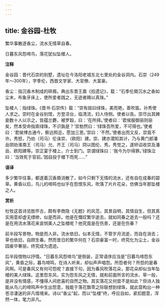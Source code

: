 ```yaml
---
---
---
```

title: 金谷园-杜牧
---

繁华事散逐香尘，流水无情草自春。

日暮东风怨啼鸟，落花犹似坠楼人。

**注释**

金谷园：晋代石崇的别墅，遗址在今洛阳老城东北七里处的金谷洞内。石崇（249年～300年），字季伦，西晋文学家、大官僚、大富豪。

香尘：指沉香木制成的碎屑。典出东晋王嘉《拾遗记》，载：“石季伦屑沉水之香如尘末，布象牙床上，使所爱者践之，无迹者赐以真珠。”

坠楼人：指绿珠。《晋书·石崇传》载：“崇有妓曰绿珠，美而艳，善吹笛。孙秀使人求之。崇时在金谷别馆，方登凉台，临清流，妇人侍侧。使者以告。崇尽出其婢妾数十人以示之，皆蕴兰麝，被罗縠，曰：‘在所择。’使者曰：‘君侯服御丽则丽矣，然本受命指索绿珠，不识孰是？’崇勃然曰：‘绿珠吾所爱，不可得也。’使者曰：‘君侯博古通今，察远照迩，愿加三思。’崇曰：‘不然。’使者出而又反，崇竟不许。秀怒，乃劝（司马）伦诛崇、（欧阳）建。崇、建亦潜知其计，乃与黄门郎潘岳阴劝淮南王（司马）允、齐王（司马）冏以图伦、秀。秀觉之，遂矫诏收崇及潘岳、欧阳建等。崇正宴于楼上，介士到门。崇谓绿珠曰：‘我今为尔得罪。’绿珠泣曰：‘当效死于官前。’因自投于楼下而死……”

**语译**

多少繁华往事，都遂着沉香屑消散了，如今只剩下无情的流水，还有自在成春的碧草。黄昏以后，鸟儿的啼鸣也似乎在怨恨东风，吹落了片片花朵，仿佛当年那坠楼之人。

**赏析**

杜牧这首诗览胜怀古，颇有李商隐《无题》的风范，其景自明，其情自生，但其真实用意却虚无缥缈，似是而非。他是在慨叹繁华逝去，就如同春之逝去一般吗？还是在用流水落花来哀悯美人之坠楼呢？他究竟是在伤景，还是在伤春？

前半段写景物，物是而人非。流水依旧，似本无情，不管岁月流逝，而自在淌去；草也依旧，自顾生春。然而昔日的繁华何在？石崇豪富一时，终究化为尘土，金谷园豪华奢丽，终究成为遗迹。

后半段借物以抒情。“日暮东风怨啼鸟”是倒装，正常语序应当是“日暮鸟啼怨东风”，黄昏之际，暮鸟啼鸣，在诗人听来，却似声声唱怨。所怨者何？所怨的是春风啊。可是春风又有何可怨呢？直接下句，因为春风吹落花朵，那花朵却似当年坠楼的美人绿珠。这里怨东风，实为怨东风之无情，就和前面所言的流水、草一般，是并没有情感，不懂得人间悲喜的自然之物。其实落花又何尝不是如此？但诗人独能从鸟儿的啼鸣声中生出怨意，独能于落花飘零之际联想到绿珠，就此营构出一种苍凉凄迷的非凡情境来。诗以“香尘”起，而以“坠楼”终，呼应自如，紧扣题意，浑然一体，笔力非凡。